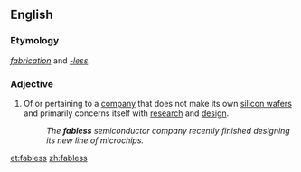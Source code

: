 ==English==

===Etymology===
''[[fabrication]]'' and ''[[-less]]''.

===Adjective===
{{en-adj|-}}

# Of or pertaining to a [[company]] that does not make its own [[silicon wafer]]s and primarily concerns itself with [[research]] and [[design]].
#: ''The '''fabless''' semiconductor company recently finished designing its new line of microchips.''

[[et:fabless]]
[[zh:fabless]]